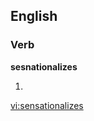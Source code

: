 ==English==

===Verb===
'''sesnationalizes'''

# {{third-person singular of|[[sensationalize]]}}

[[vi:sensationalizes]]